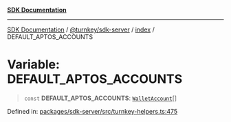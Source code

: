 [**SDK Documentation**](../../../../README.mdx)

***

[SDK Documentation](../../../../packages.mdx) / [@turnkey/sdk-server](../../README.mdx) / [index](../README.mdx) / DEFAULT\_APTOS\_ACCOUNTS

# Variable: DEFAULT\_APTOS\_ACCOUNTS

> `const` **DEFAULT\_APTOS\_ACCOUNTS**: [`WalletAccount`](../interfaces/WalletAccount.mdx)[]

Defined in: [packages/sdk-server/src/turnkey-helpers.ts:475](https://github.com/tkhq/sdk/blob/fd49bfe86475c8603b3eb385aa101efa36fa32fc/packages/sdk-server/src/turnkey-helpers.ts#L475)
